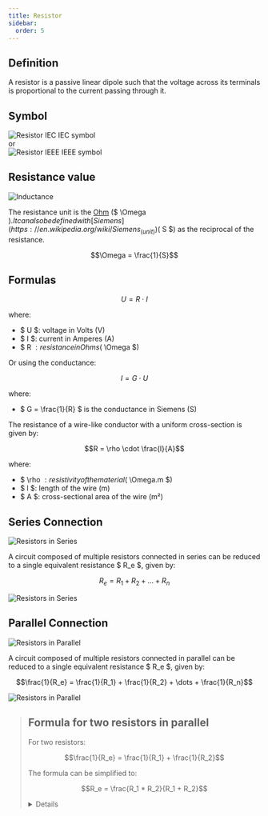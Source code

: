 ```yaml
---
title: Resistor
sidebar:
  order: 5
---
```




## **Definition**

A resistor is a passive linear dipole such that the voltage across its terminals is proportional to the current passing through it.

## **Symbol**



<div class="supercenter">

<Flexed>
<div>
<Image src={resistor_iec} title="Resistor IEC" alt="Resistor IEC" width={200} />
IEC symbol
</div>

<div>
or
</div>

<div>
<Image src={resistor_ieee} title="Resistor IEEE" alt="Resistor IEEE" width={200} />
IEEE symbol
</div>
</Flexed>

</div>

## **Resistance value**


<div class="supercenter">
  <Image src={resistor_annotated} alt="Inductance" width={300} />
</div>


The resistance unit is the [Ohm](https://en.wikipedia.org/wiki/Ohm) ($ \Omega $). It can also be defined with [Siemens](https://en.wikipedia.org/wiki/Siemens_(unit)) ($ S $) as the reciprocal of the resistance.

```math
\Omega = \frac{1}{S}
```

## **Formulas**


```math
U = R \cdot I
```

where:
- $ U $: voltage in Volts (V)
- $ I $: current in Amperes (A)
- $ R $: resistance in Ohms ($ \Omega $)

Or using the conductance:

```math
I = G \cdot U
```

where:
- $ G = \frac{1}{R} $ is the conductance in Siemens (S)


The resistance of a wire-like conductor with a uniform cross-section is given by:

```math
R = \rho \cdot \frac{l}{A}
```

where:
- $ \rho $: resistivity of the material ($ \Omega.m $)
- $ l $: length of the wire (m)
- $ A $: cross-sectional area of the wire (m²)

## **Series Connection**


<div class="supercenter">

<Image src={resistor_series} alt="Resistors in Series" width={500} />

</div>

A circuit composed of multiple resistors connected in series can be reduced to a single equivalent resistance $ R_e $, given by:

```math
R_e = R_1 + R_2 + \dots + R_n
```

<div class="supercenter">

<Image src={resistor_series_equivalent} alt="Resistors in Series" width={200} />

</div>

## **Parallel Connection**


<div class="supercenter">

<Image src={resistor_parallel} alt="Resistors in Parallel" width={320} />

</div>

A circuit composed of multiple resistors connected in parallel can be reduced to a single equivalent resistance $ R_e $, given by:

```math
\frac{1}{R_e} = \frac{1}{R_1} + \frac{1}{R_2} + \dots + \frac{1}{R_n}
```


<div class="supercenter">

<Image src={resistor_parallel_equivalent} alt="Resistors in Parallel" width={200} />

</div>


<blockquote>

## **Formula for two resistors in parallel**

For two resistors:

```math
\frac{1}{R_e} = \frac{1}{R_1} + \frac{1}{R_2}
```

The formula can be simplified to:

```math
R_e = \frac{R_1 * R_2}{R_1 + R_2}
```

<details>
<summary>Details</summary>

```math
\frac{1}{R_e} = \frac{1}{R_1} + \frac{1}{R_2}
```

```math
\frac{1}{R_e} * (R_1 * R_2) = (\frac{1}{R_1} + \frac{1}{R_2}) * (R_1 * R_2)
```

```math
\frac{R_1 * R_2}{R_e} = \frac{R_1 * R_2}{R_1} + \frac{R_1 * R_2}{R_2}
```

```math
\frac{R_1 * R_2}{R_e} = R_2 + R_1
```

```math
\frac{1}{R_e} = \frac{R_2 + R_1}{R_1 * R_2}
```

```math
R_e = \frac{R_1 * R_2}{R_2 + R_1} = \frac{R_1 * R_2}{R_1 + R_2}
```

</details>

</blockquote>
